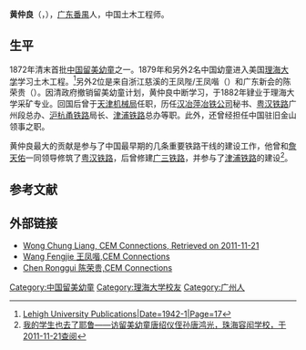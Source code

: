'''黄仲良'''（{{lang-en|Wong Chung Liang}}，{{bd|1857年||1930年|}}），[[广东|广东]][[番禺縣|番禺]]人，中国土木工程师。

==生平==
1872年清末首批[[中国留美幼童|中国留美幼童]]之一。1879年和另外2名中国幼童进入美国[[理海大学|理海大学]]学习土木工程。<ref>[https://www.lehigh.edu/~inspc/Lehigh_History/cornelius-seventy-five.pdf Lehigh University Publications|Date=1942-1|Page=17]</ref>另外2位是来自浙江慈溪的王凤陛/王凤喈（{{lang-en|Whang Fung Kai}}）和广东新会的陈荣贵（{{lang-en|Chin Yung Kwi }}）。因清政府撤销留美幼童计划，黄仲良中断学习，于1882年肄业于理海大学采矿专业。回国后曾于[[天津机械局|天津机械局]]任职，历任[[汉冶萍冶铁公司|汉冶萍冶铁公司]]秘书、[[粤汉铁路|粤汉铁路]]广州段总办、[[沪杭甬铁路|沪杭甬铁路]]局长、[[津浦铁路|津浦铁路]]总办等职。此外，还曾经担任中国驻旧金山领事之职。

黄仲良最大的贡献是参与了中国最早期的几条重要铁路干线的建设工作，他曾和[[詹天佑|詹天佑]]一同领导修筑了[[粤汉铁路|粤汉铁路]]，后曾修建[[广三铁路|广三铁路]]，并参与了[[津浦铁路|津浦铁路]]的建设<ref>[http://www.rhschool.cn/yungwing/r_10.htm 我的学生也去了耶鲁——访留美幼童唐绍仪侄孙唐鸿光，珠海容闳学校，于2011-11-21查阅]{{dead link|date=2018年5月 |bot=InternetArchiveBot |fix-attempted=yes }}</ref>。

==参考文献==
{{reflist}}

==外部链接==
*[http://www.cemconnections.org/index.php?option=com_content&task=view&id=151&Itemid=54 Wong Chung Liang, CEM Connections, Retrieved on 2011-11-21]{{Dead link|date=2020年7月 |bot=InternetArchiveBot |fix-attempted=yes }}
*[http://www.cemconnections.org/index.php?option=com_content&task=view&id=152&Itemid=55 Wang Fengjie 王凤喈,CEM Connections]{{Dead link|date=2020年6月 |bot=InternetArchiveBot |fix-attempted=yes }}
*[http://www.cemconnections.org/index.php?option=com_content&task=view&id=152&Itemid=55 Chen Ronggui 陈荣贵,CEM Connections]{{Dead link|date=2020年6月 |bot=InternetArchiveBot |fix-attempted=yes }}
{{清朝留美幼童}}
{{DEFAULTSORT:Huang黄}}
[[Category:中国留美幼童|Category:中国留美幼童]]
[[Category:理海大学校友|Category:理海大学校友]]
[[Category:广州人|Category:广州人]]